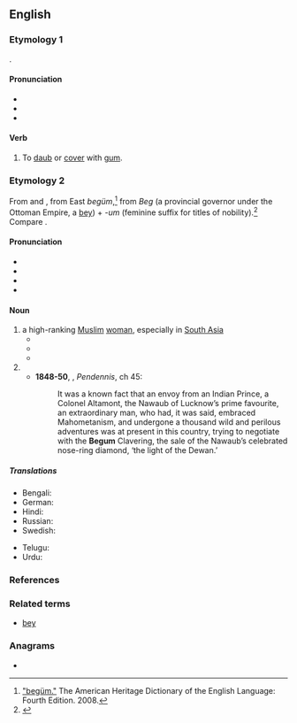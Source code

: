 {{also|Begum|bégum|Begüm}}
==English==
{{wikipedia}}

===Etymology 1===
{{prefix|en|be|gum}}.

====Pronunciation====
* {{IPA|en|/bəˈɡʌm/}}
* {{audio|en|LL-Q1860 (eng)-Vealhurl-begum.wav|Audio (Southern England)}}
* {{rhymes|en|ʌm|s=2}}

====Verb====
{{en-verb|++}}

# {{lb|en|transitive}} To [[daub]] or [[cover]] with [[gum]].

===Etymology 2===
From {{bor|en|ur|بیگم|sc=ur-Arab}} and {{bor|en|hi|बेगम||lady|sc=Deva}}, from East {{der|en|trk|-}} ''begüm'',<ref>[https://web.archive.org/web/20060208091958/http://www.bartleby.com/61/29/B0162900.html "begüm."] The American Heritage Dictionary of the English Language: Fourth Edition. 2008.</ref> from ''Beg'' (a provincial governor under the Ottoman Empire, a [[bey]]) + ''-um'' (feminine suffix for titles of nobility).<ref>{{R:tr:Nishanyan|begüm}}</ref> Compare {{m|ota|خانم|tr=hanım}}.

====Pronunciation====
* {{IPA|en|/ˈbeɪɡəm/|/ˈbɛɡəm/}}
* {{audio|en|LL-Q1860 (eng)-Vealhurl-begum2.wav|Audio (Southern England)}}
* {{audio|en|LL-Q1860 (eng)-Vealhurl-begum3.wav|Audio (Southern England)}}
* {{rhymes|en|ɛɡəm|s=2}}

====Noun====
{{en-noun}}

# a high-ranking [[Muslim]] [[woman]], especially in [[South Asia]]
#* {{RQ:Dickens David Copperfield|1|url=http://www.gutenberg.org/files/766/766-h/766-h.htm|text=He went to India with his capital, and there, according to a wild legend in our family, he was once seen riding on an elephant, in company with a Baboon; but I think it must have been a Baboo—or a '''Begum'''.}}
#* {{quote-book
|en
|year=1872
|year_published='''2009'''
|edition=HTML
|editor=
|author=James De Mille
|title=The Cryptogram
|chapter=
|url=http://www.gutenberg.org/dirs/2/8/4/3/28435/28435-h/28435-h.htm
|genre=
|publisher=The Gutenberg Project
|isbn=
|page=
|passage=She was the daughter of an English officer, who having fallen in love with an Indian '''Begum''' gave up home, country, and friends, and married her.
}}
#* {{quote-journal|en|year=2012|work=The Economist|url=http://www.economist.com/news/leaders/21565627-lessons-achievements—yes-really-achievements—-bangladesh-out-basket|title=Bangladesh: Out of the basket|passage=toxic politics dominated by the bitter infighting of the “battling '''begums'''” (the widow and daughter of former presidents, who lead the two main parties).}}
# {{n-g|the [[form of address]] for such a woman}}
#* '''1848-50''', {{w|William Makepeace Thackeray}}, ''Pendennis'', ch 45:
#*: It was a known fact that an envoy from an Indian Prince, a Colonel Altamont, the Nawaub of Lucknow’s prime favourite, an extraordinary man, who had, it was said, embraced Mahometanism, and undergone a thousand wild and perilous adventures was at present in this country, trying to negotiate with the '''Begum''' Clavering, the sale of the Nawaub’s celebrated nose-ring diamond, ‘the light of the Dewan.’

=====Translations=====
{{trans-top|a high ranking woman}}
* Bengali: {{t|bn|বেগম}}
* German: {{t+|de|Begum|f}}
* Hindi: {{t+|hi|बेगम|f}}
* Russian: {{t|ru|бе́гума|f}}
* Swedish: {{t+|sv|begum|c}}
{{trans-mid}}
* Telugu: {{t|te|బేగం}}
* Urdu: {{t|ur|بیگم|f|tr=begam}}
{{trans-bottom}}

===References===
<references />

===Related terms===
* [[bey]] {{qualifier|male form of begum}}

===Anagrams===
* {{anagrams|en|a=begmu|gumbe}}